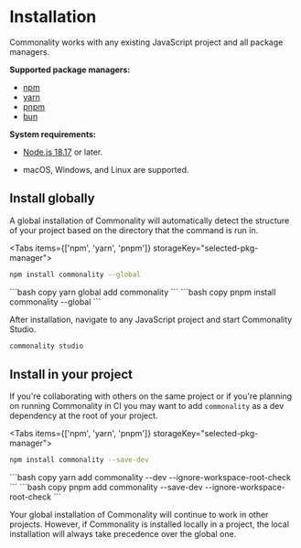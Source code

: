 
# Installation

Commonality works with any existing JavaScript project and all package managers.

**Supported package managers:**

* [npm](https://docs.npmjs.com/cli/v8/)
* [yarn](https://yarnpkg.com/)
* [pnpm](https://pnpm.io)
* [bun](https://bun.sh)

**System requirements:**

* [Node.js 18.17](https://nodejs.org) or later.

* macOS, Windows, and Linux are supported.

## Install globally

A global installation of Commonality will automatically detect the structure of your project based on the directory that the command is run in.

<Tabs items={['npm', 'yarn', 'pnpm']} storageKey="selected-pkg-manager">
  <Tab>
  ```bash copy
  npm install commonality --global
  ```
  </Tab>
  <Tab>
  ```bash copy
  yarn global add commonality
  ```
  </Tab>
  <Tab>
  ```bash copy
  pnpm install commonality --global
  ```
  </Tab>
</Tabs>

After installation, navigate to any JavaScript project and start Commonality Studio.

```bash copy
commonality studio
```

## Install in your project

If you're collaborating with others on the same project or if you're planning on running Commonality in CI you may want to add `commonality` as a dev dependency at the root of your project.

<Tabs items={['npm', 'yarn', 'pnpm']} storageKey="selected-pkg-manager">
  <Tab>
  ```bash copy
  npm install commonality --save-dev
  ```
  </Tab>
  <Tab>
    ```bash copy
    yarn add commonality --dev --ignore-workspace-root-check
    ```
  </Tab>
  <Tab>
    ```bash copy
    pnpm add commonality --save-dev --ignore-workspace-root-check
    ```
  </Tab>
</Tabs>

Your global installation of Commonality will continue to work in other projects.
However, if Commonality is installed locally in a project, the local installation will always take precedence over the global one.
